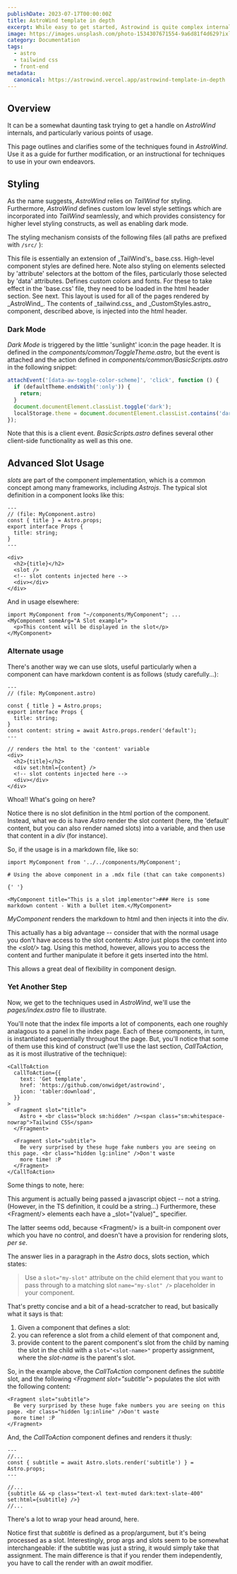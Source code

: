 ```yaml
---
publishDate: 2023-07-17T00:00:00Z
title: AstroWind template in depth
excerpt: While easy to get started, Astrowind is quite complex internally.  This page provides documentation on some of the more intricate parts.
image: https://images.unsplash.com/photo-1534307671554-9a6d81f4d629?ixlib=rb-4.0.3&ixid=M3wxMjA3fDB8MHxwaG90by1wYWdlfHx8fGVufDB8fHx8fA%3D%3D&auto=format&fit=crop&w=1651&q=80
category: Documentation
tags:
  - astro
  - tailwind css
  - front-end
metadata:
  canonical: https://astrowind.vercel.app/astrowind-template-in-depth
---
```



## Overview

It can be a somewhat daunting task trying to get a handle on _AstroWind_ internals, and particularly various points of usage.

This page outlines and clarifies some of the techniques found in _AstroWind_. Use it as a guide for further modification, or an instructional for techniques to use in your own endeavors.

## Styling

As the name suggests, _AstroWind_ relies on _TailWind_ for styling. Furthermore, _AstroWind_ defines custom low level style settings which are incorporated into _TailWind_ seamlessly, and which provides consistency for higher level styling constructs, as well as enabling dark mode.

The styling mechanism consists of the following files (all paths are prefixed with `/src/` ):

<DListItem dt="assets/styles/tailwind.css">
  This file is essentially an extension of _TailWind's_ base.css. High-level component styles are defined here. Note
  also styling on elements selected by 'attribute' selectors at the bottom of the files, particularly those selected by
  'data' attributes.
</DListItem>
<DListItem dt="components/CustomStyles.astro">
  Defines custom colors and fonts. For these to take effect in the 'base.css' file, they need to be loaded in the html
  header section. See next.
</DListItem>
<DListItem dt="layouts/Layout.astro">
  This layout is used for all of the pages rendered by _AstroWind_. The contents of _tailwind.css_ and
  _CustomStyles.astro_ component, described above, is injected into the html header.
</DListItem>

### Dark Mode

_Dark Mode_ is triggered by the little 'sunlight' icon:<ToggleTheme/>in the page header. It is defined in the _components/common/ToggleTheme.astro_, but the event is attached and the action defined in _components/common/BasicScripts.astro_ in the following snippet:

```javascript
attachEvent('[data-aw-toggle-color-scheme]', 'click', function () {
  if (defaultTheme.endsWith(':only')) {
    return;
  }
  document.documentElement.classList.toggle('dark');
  localStorage.theme = document.documentElement.classList.contains('dark') ? 'dark' : 'light';
});
```

Note that this is a client event. _BasicScripts.astro_ defines several other client-side functionality as well as this one.

## Advanced Slot Usage

_slots_ are part of the component implementation, which is a common concept among many frameworks, including _Astrojs_. The typical slot definition in a component looks like this:

```astro
---
// (file: MyComponent.astro)
const { title } = Astro.props;
export interface Props {
  title: string;
}
---

<div>
  <h2>{title}</h2>
  <slot />
  <!-- slot contents injected here -->
  <div></div>
</div>
```

And in usage elsewhere:

```astro
import MyComponent from "~/components/MyComponent"; ...
<MyComponent someArg="A Slot example">
  <p>This content will be displayed in the slot</p>
</MyComponent>
```

### Alternate usage

There's another way we can use slots, useful particularly when a component can have markdown content is as follows (study carefully...):

```astro
---
// (file: MyComponent.astro)

const { title } = Astro.props;
export interface Props {
  title: string;
}
const content: string = await Astro.props.render('default');
---

// renders the html to the 'content' variable
<div>
  <h2>{title}</h2>
  <div set:html={content} />
  <!-- slot contents injected here -->
  <div></div>
</div>
```

Whoa!! What's going on here?

Notice there is no slot definition in the html portion of the component. Instead, what we do is have _Astro_ render the slot content (here, the 'default' content, but you can also render named slots) into a variable, and then use that content in a _div_ (for instance).

So, if the usage is in a markdown file, like so:

```mdx
import MyComponent from '../../components/MyComponent';

# Using the above component in a .mdx file (that can take components)

{' '}

<MyComponent title="This is a slot implementor">### Here is some markdown content - With a bullet item.</MyComponent>
```

_MyComponent_ renders the markdown to html and then injects it into the div.

This actually has a big advantage -- consider that with the normal usage you don't have access to the slot contents: _Astro_ just plops the content into the _&lt;slot/&gt;_ tag. Using this method, however, allows you to access the content and further manipulate it before it gets inserted into the html.

This allows a great deal of flexibility in component design.

### Yet Another Step

Now, we get to the techniques used in _AstroWind_, we'll use the _pages/index.astro_ file to illustrate.

You'll note that the index file imports a lot of components, each one roughly analagous to a panel in the index page. Each of these components, in turn, is instantiated sequentially throughout the page. But, you'll notice that some of them use this kind of construct (we'll use the last section, _CallToAction_, as it is most illustrative of the technique):

```astro
<CallToAction
  callToAction={{
    text: 'Get template',
    href: 'https://github.com/onwidget/astrowind',
    icon: 'tabler:download',
  }}
>
  <Fragment slot="title">
    Astro + <br class="block sm:hidden" /><span class="sm:whitespace-nowrap">Tailwind CSS</span>
  </Fragment>

  <Fragment slot="subtitle">
    Be very surprised by these huge fake numbers you are seeing on this page. <br class="hidden lg:inline" />Don't waste
    more time! :P
  </Fragment>
</CallToAction>
```

Some things to note, here:

<DListItem dt="The <em>callToAction</em> argument">
  This argument is actually being passed a javascript object -- not a string. (However, in the TS definition, it could
  be a string...)
</DListItem>
<DListItem dt="There are several <em>Fragment</em> children">
  Furthermore, these &lt;Fragment/&gt; elements each have a _slot="(value)"_ specifier.
</DListItem>

The latter seems odd, because &lt;Fragment/&gt; is a built-in component over which you have no control, and doesn't have a provision for rendering slots, <em>per se</em>.

The answer lies in a paragraph in the _Astro_ docs, slots section, which states:

> Use a `slot="my-slot"` attribute on the child element that you want to pass through to a matching slot `name="my-slot" />` placeholder in your component.

That's pretty concise and a bit of a head-scratcher to read, but basically what it says is that:

1. Given a component that defines a slot:
1. you can reference a slot from a child element of that component and,
1. provide content to the parent component's slot from the child by naming the slot in the child with a `slot="<slot-name>"` property assignment, where the _slot-name_ is the parent's slot.

So, in the example above, the _CallToAction_ component defines the _subtitle_ slot, and the following _&lt;Fragment slot="subtitle"&gt;_ populates the slot with the following content:

```astro
<Fragment slot="subtitle">
  Be very surprised by these huge fake numbers you are seeing on this page. <br class="hidden lg:inline" />Don't waste
  more time! :P
</Fragment>
```

And, the _CallToAction_ component defines and renders it thusly:

```astro
---
//...
const { subtitle = await Astro.slots.render('subtitle') } = Astro.props;
---

//...
{subtitle && <p class="text-xl text-muted dark:text-slate-400" set:html={subtitle} />}
//...
```

There's a lot to wrap your head around, here.

Notice first that _subtitle_ is defined as a prop/argument, but it's being processed as a slot. Interestingly, prop args and slots seem to be somewhat interchangeable: if the subtitle was just a string, it would simply take that assignment. The main difference is that if you render them independently, you have to call the render with an _await_ modifier.
